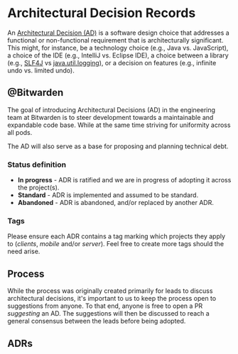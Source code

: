
# Architectural Decision Records

An [Architectural Decision (AD)][ad] is a software design choice that addresses a functional or
non-functional requirement that is architecturally significant. This might, for instance, be a
technology choice (e.g., Java vs. JavaScript), a choice of the IDE (e.g., IntelliJ vs. Eclipse IDE),
a choice between a library (e.g., [SLF4J][slf4j] vs [java.util.logging][java.util.logging]), or a
decision on features (e.g., infinite undo vs. limited undo).

## @Bitwarden

The goal of introducing Architectural Decisions (AD) in the engineering team at Bitwarden is to
steer development towards a maintainable and expandable code base. While at the same time striving
for uniformity across all pods.

The AD will also serve as a base for proposing and planning technical debt.

### Status definition

- **In progress** - ADR is ratified and we are in progress of adopting it across the project(s).
- **Standard** - ADR is implemented and assumed to be standard.
- **Abandoned** - ADR is abandoned, and/or replaced by another ADR.

### Tags

Please ensure each ADR contains a tag marking which projects they apply to (_clients_, _mobile_
and/or _server_). Feel free to create more tags should the need arise.

## Process

While the process was originally created primarily for leads to discuss architectural decisions,
it's important to us to keep the process open to suggestions from anyone. To that end, anyone is
free to open a PR _suggesting_ an AD. The suggestions will then be discussed to reach a general
consensus between the leads before being adopted.

## ADRs

<DocCardList />

[ad]: https://en.wikipedia.org/wiki/Architectural_decision
[slf4j]: https://www.slf4j.org/
[java.util.logging]:
  https://docs.oracle.com/javase/8/docs/api/java/util/logging/package-summary.html
